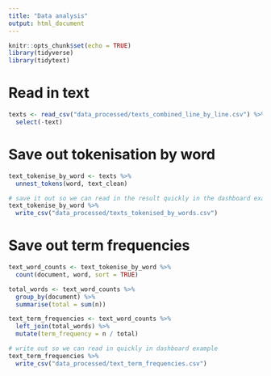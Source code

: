 ```yaml
---
title: "Data analysis"
output: html_document
---
```


```r
knitr::opts_chunk$set(echo = TRUE)
library(tidyverse)
library(tidytext)
```

# Read in text
```r
texts <- read_csv("data_processed/texts_combined_line_by_line.csv") %>% 
  select(-text)
```

# Save out tokenisation by word
```r
text_tokenise_by_word <- texts %>% 
  unnest_tokens(word, text_clean)

# save it out so we can read in the result quickly in the dashboard example
text_tokenise_by_word %>% 
  write_csv("data_processed/texts_tokenised_by_words.csv")
```

# Save out term frequencies
```r
text_word_counts <- text_tokenise_by_word %>%
  count(document, word, sort = TRUE)

total_words <- text_word_counts %>% 
  group_by(document) %>% 
  summarise(total = sum(n))

text_term_frequencies <- text_word_counts %>% 
  left_join(total_words) %>% 
  mutate(term_frequency = n / total)

# write out so we can read in quickly in dashboard example
text_term_frequencies %>% 
  write_csv("data_processed/text_term_frequencies.csv")

```

